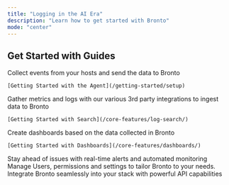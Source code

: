 ```yaml
---
title: "Logging in the AI Era"
description: "Learn how to get started with Bronto"
mode: "center"
---
```


## Get Started with Guides

<CardGroup cols={3}>
  <Card title="Get data into Bronto" icon="database" iconType="solid" href="/getting-started/setup">
    Collect events from your hosts and send the data to Bronto

    [Getting Started with the Agent](/getting-started/setup)
  </Card>

  <Card title="Search Your Data" icon="magnifying-glass" iconType="solid" href="/core-features/log-search/">
    Gather metrics and logs with our various 3rd party integrations to ingest data to Bronto

    [Getting Started with Search](/core-features/log-search/)
  </Card>

  <Card title="Visualize your Data" icon="chart-line" iconType="solid" href="/core-features/dashboards/">
    Create dashboards based on the data collected in Bronto

    [Getting Started with Dashboards](/core-features/dashboards/)
  </Card>

  <Card title="Setup Alerts and Monitors" icon="bell" iconType="solid" href="/core-features/dashboards/">
    Stay ahead of issues with real-time alerts and automated monitoring
  </Card>

  <Card title="Account Management" icon="users">
    Manage Users, permissions and settings to tailor Bronto to your needs.
  </Card>

  <Card title="Bronto API" icon="code">
    Integrate Bronto seamlessly into your stack with powerful API capabilities
  </Card>
</CardGroup>